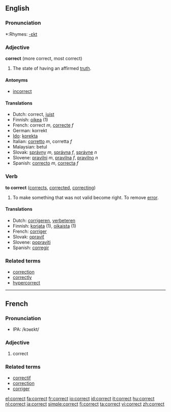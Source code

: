 ==English==

===Pronunciation===
*:Rhymes: [[Rhymes:English:-ɛkt|-ɛkt]]

=== Adjective ===
'''correct''' (more correct, most correct)

#The state of having an affirmed [[truth]].

====Antonyms====
*[[incorrect]]

==== Translations ====
*Dutch: correct, [[juist]]
*Finnish: [[oikea]] (1)
*French: correct ''m'', [[correcte]] ''f''
*German: korrekt
*[[Ido]]: [[korekta]]
*Italian: [[corretto]] ''m'', corretta ''f''
*Malaysian: betul
*Slovak: [[správny]] ''m'', [[správna]] ''f'', [[správne]] ''n''
*Slovene: [[pravilni]] ''m'', [[pravilna]] ''f'', [[pravilno]] ''n''
*Spanish: [[correcto]] ''m'', [[correcta]] ''f''

=== Verb ===
'''to correct''' ([[corrects]], [[corrected]], [[correcting]])

#To make something that was not valid become right.  To remove [[error]].

==== Translations ====
*Dutch: [[corrigeren]], [[verbeteren]]
*Finnish: [[korjata]] (1), [[oikaista]] (1)
*French: [[corriger]]
*Slovak: [[opraviť]]
*Slovene: [[popraviti]]
*Spanish: [[corregir]]

===Related terms===
*[[correction]]
*[[correctly]]
*[[hypercorrect]]
----

==French==
===Pronunciation===
*IPA: /kɔʁɛkt/
===Adjective===

# correct

===Related terms===
*[[correctif]]
*[[correction]]
*[[corriger]]

[[el:correct]]
[[fa:correct]]
[[fr:correct]]
[[io:correct]]
[[id:correct]]
[[it:correct]]
[[hu:correct]]
[[nl:correct]]
[[ja:correct]]
[[simple:correct]]
[[fi:correct]]
[[ta:correct]]
[[vi:correct]]
[[zh:correct]]